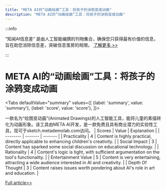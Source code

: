```yaml
---
title: "META AI的“动画绘画”工具：将孩子的涂鸦变成动画"
description: "META AI的“动画绘画”工具：将孩子的涂鸦变成动画"
---
```



:::info

“知闻AI信息差“ 是由人工智能编撰的刊物集合，确保您只获得最有价值的信息，旨在助您消除信息差，突破信息茧房的局限。  [了解更多 >>](/)

:::

# META AI的“动画绘画”工具：将孩子的涂鸦变成动画


<Tabs
	defaultValue="summary"
	values={[
	{label: 'summary', value: 'summary'},
	{label: 'score', value: 'score'},
]}>
<TabItem value="summary">


一款名为“绘图变动画”(Animated Drawings)的人工智能工具，能将儿童的素描转化为动画形象。该工具由META AI开发，是一款免费且具有商业潜力的实验性工具，现可于sketch.metademolab.com访问。
</TabItem>
<TabItem value="score">
	| Scores     | Value   | Explanation |
	| -------- | ------- | ------- |
	| Practicality  | 4    | Content is highly practical, directly applicable to enhancing children's creativity.    |
	| Social Impact | 3     | Content has sparked some social discussion on educational technology.    |
	| Rationality    | 4    | Content's logic is tight, with sufficient argumentation on the tool's functionality.    |
	| Entertainment Value    | 5    | Content is very entertaining, attracting a wide audience interested in AI and creativity.    |
	| Depth Of Thought    | 3    | Content raises issues worth pondering about AI's role in art and education.    |
</TabItem>
</Tabs>

[Full article>>](https://x.com/oran_ge/status/1799429080380768392)
